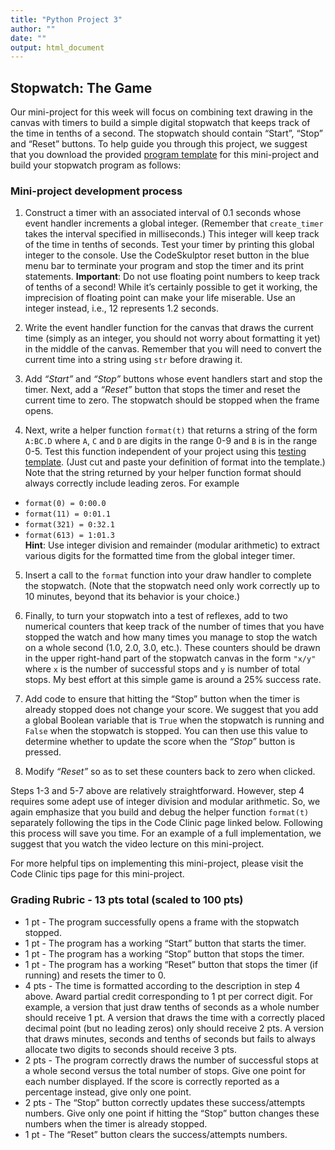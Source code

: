 ```yaml
---
title: "Python Project 3"
author: ""
date: ""
output: html_document
---
```


## Stopwatch: The Game

Our mini-project for this week will focus on combining text drawing in the canvas with timers to build a simple digital stopwatch that keeps track of the time in tenths of a second. The stopwatch should contain "Start", "Stop" and "Reset" buttons. To help guide you through this project, we suggest that you download the provided [program template](http://www.codeskulptor.org/#examples-stopwatch_template.py) for this mini-project and build your stopwatch program as follows:

### Mini-project development process

1. Construct a timer with an associated interval of 0.1 seconds whose event handler increments a global integer. (Remember that `create_timer` takes the interval specified in milliseconds.) This integer will keep track of the time in tenths of seconds. Test your timer by printing this global integer to the console. Use the CodeSkulptor reset button in the blue menu bar to terminate your program and stop the timer and its print statements. **Important**: Do not use floating point numbers to keep track of tenths of a second! While it's certainly possible to get it working, the imprecision of floating point can make your life miserable. Use an integer instead, i.e., 12 represents 1.2 seconds.

2. Write the event handler function for the canvas that draws the current time (simply as an integer, you should not worry about formatting it yet) in the middle of the canvas. Remember that you will need to convert the current time into a string using `str` before drawing it.

3. Add *"Start"* and *"Stop"* buttons whose event handlers start and stop the timer. Next, add a *"Reset"* button that stops the timer and reset the current time to zero. The stopwatch should be stopped when the frame opens.

4. Next, write a helper function `format(t)` that returns a string of the form `A:BC.D` where `A`, `C` and `D` are digits in the range 0-9 and `B` is in the range 0-5. Test this function independent of your project using this [testing template](http://www.codeskulptor.org/#examples-format_template.py). (Just cut and paste your definition of  format into the template.) Note that the string returned by your helper function format should always correctly include leading zeros. For example
  - `format(0) = 0:00.0`
  - `format(11) = 0:01.1`
  - `format(321) = 0:32.1`
  - `format(613) = 1:01.3`  
**Hint**: Use integer division and remainder (modular arithmetic) to extract various digits for the formatted time from the global integer timer.

5. Insert a call to the `format` function into your draw handler to complete the stopwatch. (Note that the stopwatch need only work correctly up to 10 minutes, beyond that its behavior is your choice.)

6. Finally, to turn your stopwatch into a test of reflexes, add to two numerical counters that keep track of the number of times that you have stopped the watch and how many times you manage to stop the watch on a whole second (1.0, 2.0, 3.0, etc.). These counters should be drawn in the upper right-hand part of the stopwatch canvas in the form `"x/y"` where `x` is the number of successful stops and `y` is number of total stops. My best effort at this simple game is around a 25% success rate.

7. Add code to ensure that hitting the "Stop" button when the timer is already stopped does not change your score. We suggest that you add a global Boolean variable that is `True` when the stopwatch is running and `False` when the stopwatch is stopped. You can then use this value to determine whether to update the score when the *"Stop"* button is pressed.

8. Modify *"Reset"* so as to set these counters back to zero when clicked.

Steps 1-3 and 5-7 above are relatively straightforward. However, step 4 requires some adept use of integer division and modular arithmetic. So, we again emphasize that you build and debug the helper function `format(t)` separately following the tips in the Code Clinic page linked below. Following this process will save you time. For an example of a full implementation, we suggest that you watch the video lecture on this mini-project.

For more helpful tips on implementing this mini-project, please visit the Code Clinic tips page for this mini-project.

### Grading Rubric - 13 pts total (scaled to 100 pts)

- 1 pt - The program successfully opens a frame with the stopwatch stopped.
- 1 pt - The program has a working "Start" button that starts the timer.
- 1 pt - The program has a working "Stop" button that stops the timer.
- 1 pt - The program has a working "Reset" button that stops the timer (if running) and resets the timer to 0.
- 4 pts - The time is formatted according to the description in step 4 above. Award partial credit corresponding to 1 pt per correct digit. For example, a version that just draw tenths of seconds as a whole number should receive 1 pt. A version that draws the time with a correctly placed decimal point (but no leading zeros) only should receive 2 pts. A version that draws minutes, seconds and tenths of seconds but fails to always allocate two digits to seconds should receive 3 pts.
- 2 pts - The program correctly draws the number of successful stops at a whole second versus the total number of stops. Give one point for each number displayed. If the score is correctly reported as a percentage instead, give only one point.
- 2 pts - The "Stop" button correctly updates these success/attempts numbers. Give only one point if hitting the "Stop" button changes these numbers when the timer is already stopped.
- 1 pt - The "Reset" button clears the success/attempts numbers.